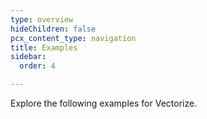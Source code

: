 ```yaml
---
type: overview
hideChildren: false
pcx_content_type: navigation
title: Examples
sidebar:
  order: 4

---
```



Explore the following <GlossaryTooltip term="code example">examples</GlossaryTooltip> for Vectorize.

<DirectoryListing directory="vectorize/examples/" />
